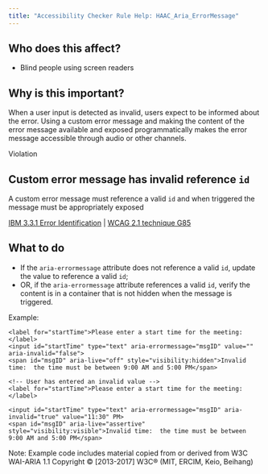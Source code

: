 ```yaml
---
title: "Accessibility Checker Rule Help: HAAC_Aria_ErrorMessage"
---
```


<div className="toolHelp">
<Row>
<Column colLg={5} colMd={3} colSm={4} className="toolLeft">

## Who does this affect?

* Blind people using screen readers

## Why is this important?

When a user input is detected as invalid, users expect to be informed about the error. Using a custom error message and making the content of the error message available and exposed programmatically makes the error message accessible through audio or other channels.

</Column>
<Column colLg={11} colMd={5} colSm={4} className="toolMain">

<div className="level-violation">
Violation
</div>

## Custom error message has invalid reference `id`
A custom error message must reference a valid `id` and when triggered the message must be appropriately exposed

[IBM 3.3.1 Error Identification](http://www.ibm.com/able/guidelines/ci162/error_id.html) | [WCAG 2.1 technique G85](https://www.w3.org/WAI/WCAG21/Techniques/general/G84)

<div id="elementLocation">
</div>

## What to do
* If the `aria-errormessage` attribute does not reference a valid `id`, update the value to reference a valid `id`;
* OR, if the `aria-errormessage` attribute references a valid `id`, verify the content is in a container that is not hidden when the message is triggered.

Example:
```<!-- Initial valid state -->
<label for="startTime">Please enter a start time for the meeting:</label>
<input id="startTime" type="text" aria-errormessage="msgID" value="" aria-invalid="false">
<span id="msgID" aria-live="off" style="visibility:hidden">Invalid time:  the time must be between 9:00 AM and 5:00 PM</span>

<!-- User has entered an invalid value -->
<label for="startTime">Please enter a start time for the meeting:</label>

<input id="startTime" type="text" aria-errormessage="msgID" aria-invalid="true" value="11:30" PM>
<span id="msgID" aria-live="assertive" style="visibility:visible">Invalid time:  the time must be between 9:00 AM and 5:00 PM</span>
```

Note: Example code includes material copied from or derived from W3C WAI-ARIA 1.1 Copyright © [2013-2017] W3C® (MIT, ERCIM, Keio, Beihang)

</Column>
</Row>
</div>
